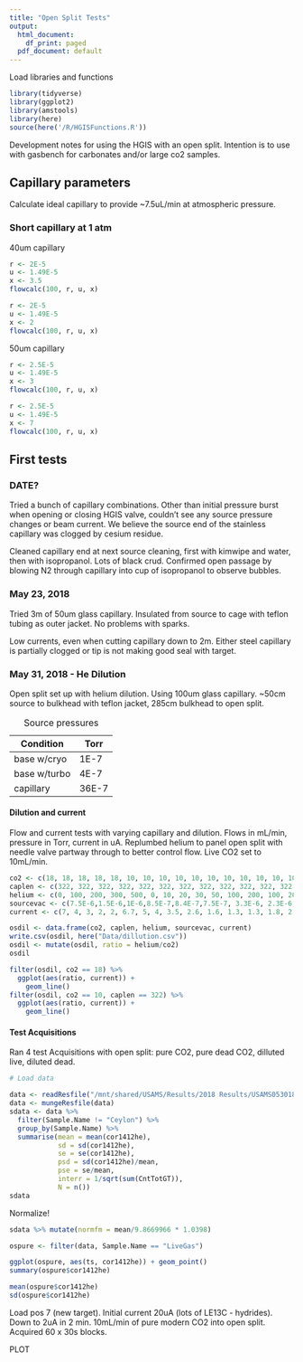 ```yaml
---
title: "Open Split Tests"
output:
  html_document:
    df_print: paged
  pdf_document: default
---
```


Load libraries and functions

```r
library(tidyverse)
library(ggplot2)
library(amstools)
library(here)
source(here('/R/HGISFunctions.R'))
```

Development notes for using the HGIS with an open split. Intention is to use
with gasbench for carbonates and/or large co2 samples.

## Capillary parameters

Calculate ideal capillary to provide ~7.5uL/min at atmospheric pressure.

### Short capillary at 1 atm

40um capillary

```r
r <- 2E-5
u <- 1.49E-5
x <- 3.5
flowcalc(100, r, u, x)
```
```r
r <- 2E-5
u <- 1.49E-5
x <- 2
flowcalc(100, r, u, x)
```
50um capillary
```r
r <- 2.5E-5
u <- 1.49E-5
x <- 3
flowcalc(100, r, u, x)
```
```r
r <- 2.5E-5
u <- 1.49E-5
x <- 7
flowcalc(100, r, u, x)
```

## First tests

### DATE?

Tried a bunch of capillary combinations. Other than initial pressure burst when
opening or closing HGIS valve, couldn't see any source pressure changes or beam
current. We believe the source end of the stainless capillary was clogged by
cesium residue. 

Cleaned capillary end at next source cleaning, first with kimwipe and water,
then with isopropanol. Lots of black crud. Confirmed open passage by blowing N2
through capillary into cup of isopropanol to observe bubbles.

### May 23, 2018

Tried 3m of 50um glass capillary. Insulated from source to cage with
teflon tubing as outer jacket. No problems with sparks.

Low currents, even when cutting capillary down to 2m. Either steel
capillary is partially clogged or tip is not making good seal with target.

### May 31, 2018 - He Dilution

Open split set up with helium dilution. Using 100um glass capillary. ~50cm
source to bulkhead with teflon jacket, 285cm bulkhead to open split. 

Table: Source pressures

Condition     Torr  
---------     ---- 
base w/cryo   1E-7  
base w/turbo  4E-7  
capillary     36E-7 


#### Dilution and current

Flow and current tests with varying capillary and dilution. Flows in mL/min,
pressure in Torr, current in uA. Replumbed helium to panel open split with
needle valve partway through to better control flow. Live CO2 set to 10mL/min.

```r
co2 <- c(18, 18, 18, 18, 18, 10, 10, 10, 10, 10, 10, 10, 10, 10, 10, 10)
caplen <- c(322, 322, 322, 322, 322, 322, 322, 322, 322, 322, 322, 322, 230, 230, 177, 177)
helium <- c(0, 100, 200, 300, 500, 0, 10, 20, 30, 50, 100, 200, 100, 200, 100, 50)
sourcevac <- c(7.5E-6,1.5E-6,1E-6,8.5E-7,8.4E-7,7.5E-7, 3.3E-6, 2.3E-6, 1.9E-6, 1.5E-6, 1E-6, 9.3E-7, 1.1E-6, 1.4E-6, 1.7E-6, 2.3E-6)
current <- c(7, 4, 3, 2, 2, 6.7, 5, 4, 3.5, 2.6, 1.6, 1.3, 1.3, 1.8, 2.3, 3.6)

osdil <- data.frame(co2, caplen, helium, sourcevac, current)
write.csv(osdil, here("Data/dillution.csv"))
osdil <- mutate(osdil, ratio = helium/co2)
osdil
```

```r
filter(osdil, co2 == 18) %>%
  ggplot(aes(ratio, current)) +
    geom_line()
filter(osdil, co2 == 10, caplen == 322) %>%
  ggplot(aes(ratio, current)) +
    geom_line()
```


#### Test Acquisitions

Ran 4 test Acquisitions with open split: pure CO2, pure dead CO2, dilluted
live, diluted dead.

```r
# Load data

data <- readResfile("/mnt/shared/USAMS/Results/2018 Results/USAMS053018R.txt")
data <- mungeResfile(data)
sdata <- data %>% 
  filter(Sample.Name != "Ceylon") %>%
  group_by(Sample.Name) %>%
  summarise(mean = mean(cor1412he),
            sd = sd(cor1412he),
            se = se(cor1412he),
            psd = sd(cor1412he)/mean,
            pse = se/mean,
            interr = 1/sqrt(sum(CntTotGT)),
            N = n())
sdata
```

Normalize!

```r
sdata %>% mutate(normfm = mean/9.8669966 * 1.0398)
```

```r
ospure <- filter(data, Sample.Name == "LiveGas")

ggplot(ospure, aes(ts, cor1412he)) + geom_point()
summary(ospure$cor1412he)

mean(ospure$cor1412he)
sd(ospure$cor1412he)
```

Load pos 7 (new target). Initial current 20uA (lots of LE13C - hydrides).
Down to 2uA in 2 min. 10mL/min of pure modern CO2 into open split.
Acquired 60 x 30s blocks.

PLOT

```r

```
